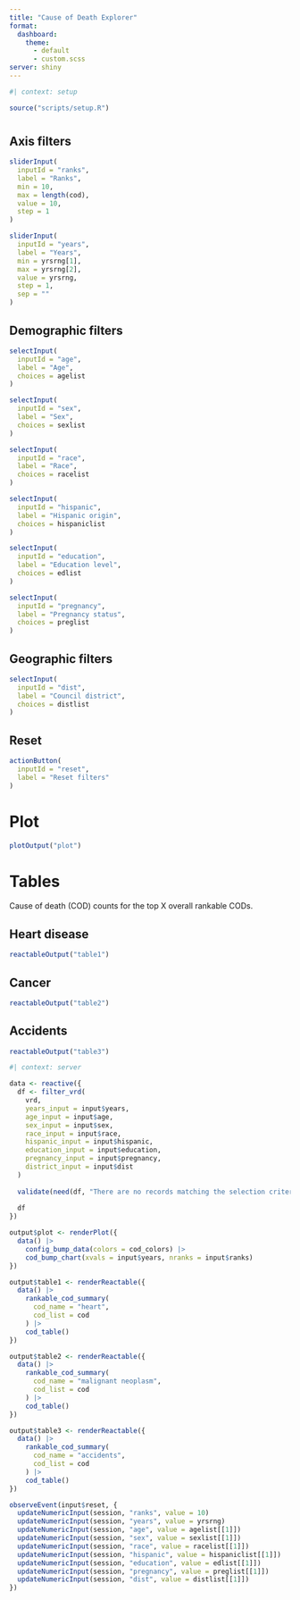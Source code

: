 ```yaml
---
title: "Cause of Death Explorer"
format:
  dashboard:
    theme:
      - default
      - custom.scss
server: shiny
---
```


```r
#| context: setup

source("scripts/setup.R")
```

# {.sidebar}

## Axis filters

```r
sliderInput(
  inputId = "ranks",
  label = "Ranks",
  min = 10,
  max = length(cod),
  value = 10,
  step = 1
)

sliderInput(
  inputId = "years",
  label = "Years",
  min = yrsrng[1],
  max = yrsrng[2],
  value = yrsrng,
  step = 1,
  sep = ""
)
```

## Demographic filters

```r
selectInput(
  inputId = "age",
  label = "Age",
  choices = agelist
)

selectInput(
  inputId = "sex",
  label = "Sex",
  choices = sexlist
)

selectInput(
  inputId = "race",
  label = "Race",
  choices = racelist
)

selectInput(
  inputId = "hispanic",
  label = "Hispanic origin",
  choices = hispaniclist
)

selectInput(
  inputId = "education",
  label = "Education level",
  choices = edlist
)

selectInput(
  inputId = "pregnancy",
  label = "Pregnancy status",
  choices = preglist
)
```

## Geographic filters

```r
selectInput(
  inputId = "dist",
  label = "Council district",
  choices = distlist
)
```

## Reset

```r
actionButton(
  inputId = "reset",
  label = "Reset filters"
)
```

# Plot

```r
plotOutput("plot")
```

# Tables

Cause of death (COD) counts for the top X overall rankable CODs.

::: {.panel-tabset}

## Heart disease

```r
reactableOutput("table1")
```

## Cancer

```r
reactableOutput("table2")
```

## Accidents

```r
reactableOutput("table3")
```

:::

```r
#| context: server

data <- reactive({
  df <- filter_vrd(
    vrd,
    years_input = input$years,
    age_input = input$age,
    sex_input = input$sex,
    race_input = input$race,
    hispanic_input = input$hispanic,
    education_input = input$education,
    pregnancy_input = input$pregnancy,
    district_input = input$dist
  )
  
  validate(need(df, "There are no records matching the selection criteria"))
  
  df
})

output$plot <- renderPlot({
  data() |>
    config_bump_data(colors = cod_colors) |>
    cod_bump_chart(xvals = input$years, nranks = input$ranks)
})

output$table1 <- renderReactable({
  data() |>
    rankable_cod_summary(
      cod_name = "heart",
      cod_list = cod
    ) |>
    cod_table()
})

output$table2 <- renderReactable({
  data() |>
    rankable_cod_summary(
      cod_name = "malignant neoplasm",
      cod_list = cod
    ) |>
    cod_table()
})

output$table3 <- renderReactable({
  data() |>
    rankable_cod_summary(
      cod_name = "accidents",
      cod_list = cod
    ) |>
    cod_table()
})

observeEvent(input$reset, {
  updateNumericInput(session, "ranks", value = 10)
  updateNumericInput(session, "years", value = yrsrng)
  updateNumericInput(session, "age", value = agelist[[1]])
  updateNumericInput(session, "sex", value = sexlist[[1]])
  updateNumericInput(session, "race", value = racelist[[1]])
  updateNumericInput(session, "hispanic", value = hispaniclist[[1]])
  updateNumericInput(session, "education", value = edlist[[1]])
  updateNumericInput(session, "pregnancy", value = preglist[[1]])
  updateNumericInput(session, "dist", value = distlist[[1]])
})
```



